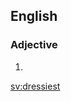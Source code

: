 ==English==

===Adjective===
{{head|en|adjective superlative form}}

# {{en-superlative of|dressy}}

[[sv:dressiest]]